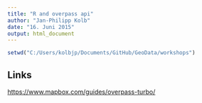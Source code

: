 ```yaml
---
title: "R and overpass api"
author: "Jan-Philipp Kolb"
date: "16. Juni 2015"
output: html_document
---
```


```r
setwd("C:/Users/kolbjp/Documents/GitHub/GeoData/workshops")
```


## Links

<https://www.mapbox.com/guides/overpass-turbo/>